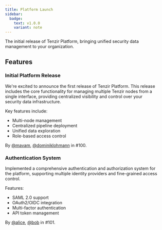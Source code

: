 ```yaml
---
title: Platform Launch
sidebar:
  badge:
    text: v1.0.0
    variant: note
---
```


The initial release of Tenzir Platform, bringing unified security data
management to your organization.

## Features

### Initial Platform Release

We're excited to announce the first release of Tenzir Platform. This release
includes the core functionality for managing multiple Tenzir nodes from a single
interface, providing centralized visibility and control over your security data
infrastructure.

Key features include:
- Multi-node management
- Centralized pipeline deployment
- Unified data exploration
- Role-based access control

By [@mavam](https://github.com/mavam), [@dominiklohmann](https://github.com/dominiklohmann) in #100.

### Authentication System

Implemented a comprehensive authentication and authorization system for the
platform, supporting multiple identity providers and fine-grained access
control.

Features:
- SAML 2.0 support
- OAuth2/OIDC integration
- Multi-factor authentication
- API token management

By [@alice](https://github.com/alice), [@bob](https://github.com/bob) in #101.
